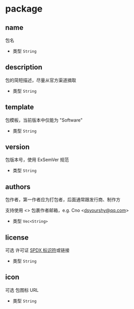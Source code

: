 # package 


## name
包名
* 类型 `String`
## description
包的简短描述，尽量从官方渠道摘取
* 类型 `String`
## template
包模板，当前版本中仅能为 "Software"
* 类型 `String`
## version
包版本号，使用 ExSemVer 规范
* 类型 `String`
## authors
包作者，第一作者应为打包者，后面通常跟发行商、制作方

支持使用 \<\> 包裹作者邮箱，e.g. Cno \<dsyourshy@qq.com\>
* 类型 `Vec<String>`
## license
<Tag>可选</Tag> 许可证 [SPDX 标识符](https://spdx.org/licenses/)或链接
* 类型 `String`
## icon
<Tag>可选</Tag> 包图标 URL
* 类型 `String`